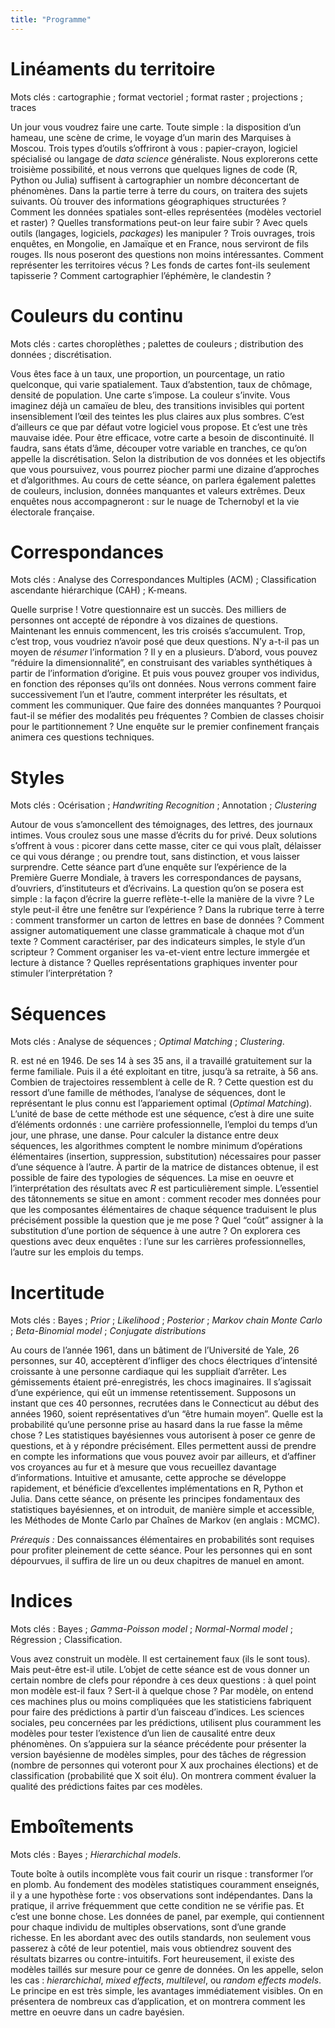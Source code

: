 ```yaml
---
title: "Programme"
---
```


# Linéaments du territoire

Mots clés : cartographie ; format vectoriel ; format raster ; projections ; traces

Un jour vous voudrez faire une carte. Toute simple : la disposition d'un hameau, une scène de crime, le voyage d'un marin des Marquises à Moscou. Trois types d'outils s'offriront à vous : papier-crayon, logiciel spécialisé ou langage de *data science* généraliste. Nous explorerons cette troisième possibilité, et nous verrons que quelques lignes de code (R, Python ou Julia) suffisent à cartographier un nombre déconcertant de phénomènes. Dans la partie terre à terre du cours, on traitera des sujets suivants. Où trouver des informations géographiques structurées ? Comment les données spatiales sont-elles représentées (modèles vectoriel et raster) ? Quelles transformations peut-on leur faire subir ? Avec quels outils (langages, logiciels, *packages*) les manipuler ? Trois ouvrages, trois enquêtes, en Mongolie, en Jamaïque et en France, nous serviront de fils rouges. Ils nous poseront des questions non moins intéressantes. Comment représenter les territoires vécus ? Les fonds de cartes font-ils seulement tapisserie ? Comment cartographier l'éphémère, le clandestin ?

# Couleurs du continu

Mots clés : cartes choroplèthes ; palettes de couleurs ; distribution des données ; discrétisation.

Vous êtes face à un taux, une proportion, un pourcentage, un ratio quelconque, qui varie spatialement. Taux d'abstention, taux de chômage, densité de population. Une carte s'impose. La couleur s'invite. Vous imaginez déjà un camaïeu de bleu, des transitions invisibles qui portent insensiblement l'œil des teintes les plus claires aux plus sombres. C'est d'ailleurs ce que par défaut votre logiciel vous propose. Et c'est une très mauvaise idée. Pour être efficace, votre carte a besoin de discontinuité. Il faudra, sans états d'âme, découper votre variable en tranches, ce qu'on appelle la discrétisation. Selon la distribution de vos données et les objectifs que vous poursuivez, vous pourrez piocher parmi une dizaine d'approches et d'algorithmes. Au cours de cette séance, on parlera également palettes de couleurs, inclusion, données manquantes et valeurs extrêmes. Deux enquêtes nous accompagneront : sur le nuage de Tchernobyl et la vie électorale française. 

# Correspondances

Mots clés : Analyse des Correspondances Multiples (ACM) ; Classification ascendante hiérarchique (CAH) ; K-means.

Quelle surprise ! Votre questionnaire est un succès. Des milliers de personnes ont accepté de répondre à vos dizaines de questions. Maintenant les ennuis commencent, les tris croisés s'accumulent. Trop, c'est trop, vous voudriez n'avoir posé que deux questions. N'y a-t-il pas un moyen de *résumer* l'information ? Il y en a plusieurs. D'abord, vous pouvez "réduire la dimensionnalité", en construisant des variables synthétiques à partir de l'information d'origine. Et puis vous pouvez grouper vos individus, en fonction des réponses qu'ils ont données. Nous verrons comment faire successivement l'un et l'autre, comment interpréter les résultats, et comment les communiquer. Que faire des données manquantes ? Pourquoi faut-il se méfier des modalités peu fréquentes ? Combien de classes choisir pour le partitionnement ? Une enquête sur le premier confinement français animera ces questions techniques. 

# Styles

Mots clés : Océrisation ; *Handwriting Recognition* ; Annotation ; *Clustering*

Autour de vous s'amoncellent des témoignages, des lettres, des journaux intimes. Vous croulez sous une masse d'écrits du for privé. Deux solutions s'offrent à vous : picorer dans cette masse, citer ce qui vous plaît, délaisser ce qui vous dérange ; ou prendre tout, sans distinction, et vous laisser surprendre. Cette séance part d'une enquête sur l'expérience de la Première Guerre Mondiale, à travers les correspondances de paysans, d'ouvriers, d'instituteurs et d'écrivains. La question qu'on se posera est simple : la façon d'écrire la guerre reflète-t-elle la manière de la vivre ? Le style peut-il être une fenêtre sur l'expérience ? Dans la rubrique terre à terre : comment transformer un carton de lettres en base de données ? Comment assigner automatiquement une classe grammaticale à chaque mot d'un texte ? Comment caractériser, par des indicateurs simples, le style d'un scripteur ? Comment organiser les va-et-vient entre lecture immergée et lecture à distance ? Quelles représentations graphiques inventer pour stimuler l'interprétation ?

# Séquences

Mots clés : Analyse de séquences ; *Optimal Matching* ; *Clustering*.

R. est né en 1946. De ses 14 à ses 35 ans, il a travaillé gratuitement sur la ferme familiale. Puis il a été exploitant en titre, jusqu'à sa retraite, à 56 ans. Combien de trajectoires ressemblent à celle de R. ? Cette question est du ressort d'une famille de méthodes, l'analyse de séquences, dont le représentant le plus connu est l'appariement optimal (*Optimal Matching*). L'unité de base de cette méthode est une séquence, c'est à dire une suite d'éléments ordonnés : une carrière professionnelle, l'emploi du temps d'un jour, une phrase, une danse. Pour calculer la distance entre deux séquences, les algorithmes comptent le nombre minimum d'opérations élémentaires (insertion, suppression, substitution) nécessaires pour passer d'une séquence à l'autre. À partir de la matrice de distances obtenue, il est possible de faire des typologies de séquences. La mise en oeuvre et l'interprétation des résultats avec *R* est particulièrement simple. L'essentiel des tâtonnements se situe en amont : comment recoder mes données pour que les composantes élémentaires de chaque séquence traduisent le plus précisément possible la question que je me pose ? Quel "coût" assigner à la substitution d'une portion de séquence à une autre ? On explorera ces questions avec deux enquêtes : l'une sur les carrières professionnelles, l'autre sur les emplois du temps. 

# Incertitude

Mots clés : Bayes ; *Prior* ; *Likelihood* ; *Posterior* ; *Markov chain Monte Carlo* ; *Beta-Binomial model* ; *Conjugate distributions*

Au cours de l'année 1961, dans un bâtiment de l'Université de Yale, 26 personnes, sur 40, acceptèrent d'infliger des chocs électriques d'intensité croissante à une personne cardiaque qui les suppliait d'arrêter. Les gémissements étaient pré-enregistrés, les chocs imaginaires. Il s'agissait d'une expérience, qui eût un immense retentissement. Supposons un instant que ces 40 personnes, recrutées dans le Connecticut au début des années 1960, soient représentatives d'un "être humain moyen". Quelle est la probabilité qu'une personne prise au hasard dans la rue fasse la même chose ? Les statistiques bayésiennes vous autorisent à poser ce genre de questions, et à y répondre précisément. Elles permettent aussi de prendre en compte les informations que vous pouvez avoir par ailleurs, et d'affiner vos croyances au fur et à mesure que vous recueillez davantage d'informations. Intuitive et amusante, cette approche se développe rapidement, et bénéficie d'excellentes implémentations en R, Python et Julia. Dans cette séance, on présente les principes fondamentaux des statistiques bayésiennes, et on introduit, de manière simple et accessible, les Méthodes de Monte Carlo par Chaînes de Markov (en anglais : MCMC). 

*Prérequis :* Des connaissances élémentaires en probabilités sont requises pour profiter pleinement de cette séance. Pour les personnes qui en sont dépourvues, il suffira de lire un ou deux chapitres de manuel en amont.

# Indices

Mots clés : Bayes ; *Gamma-Poisson model* ; *Normal-Normal model* ; Régression ; Classification.

Vous avez construit un modèle. Il est certainement faux (ils le sont tous). Mais peut-être est-il utile. L'objet de cette séance est de vous donner un certain nombre de clefs pour répondre à ces deux questions : à quel point mon modèle est-il faux ? Sert-il à quelque chose ? Par modèle, on entend ces machines plus ou moins compliquées que les statisticiens fabriquent pour faire des prédictions à partir d'un faisceau d'indices. Les sciences sociales, peu concernées par les prédictions, utilisent plus couramment les modèles pour tester l'existence d'un lien de causalité entre deux phénomènes. On s'appuiera sur la séance précédente pour présenter la version bayésienne de modèles simples, pour des tâches de régression (nombre de personnes qui voteront pour X aux prochaines élections) et de classification (probabilité que X soit élu). On montrera comment évaluer la qualité des prédictions faites par ces modèles.

# Emboîtements

Mots clés : Bayes ; *Hierarchichal models*.

Toute boîte à outils incomplète vous fait courir un risque : transformer l'or en plomb. Au fondement des modèles statistiques couramment enseignés, il y a une hypothèse forte : vos observations sont indépendantes. Dans la pratique, il arrive fréquemment que cette condition ne se vérifie pas. Et c'est une bonne chose. Les données de panel, par exemple, qui contiennent pour chaque individu de multiples observations, sont d'une grande richesse. En les abordant avec des outils standards, non seulement vous passerez à côté de leur potentiel, mais vous obtiendrez souvent des résultats bizarres ou contre-intuitifs. Fort heureusement, il existe des modèles taillés sur mesure pour ce genre de données. On les appelle, selon les cas : *hierarchichal*, *mixed effects*, *multilevel*, ou *random effects models*. Le principe en est très simple, les avantages immédiatement visibles. On en présentera de nombreux cas d'application, et on montrera comment les mettre en oeuvre dans un cadre bayésien.